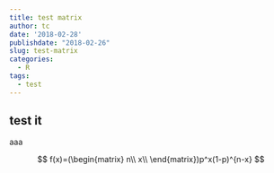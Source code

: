 ```yaml
---
title: test matrix
author: tc
date: '2018-02-28'
publishdate: "2018-02-26"
slug: test-matrix
categories:
  - R
tags:
  - test
---
```


## test it

aaa

$$
f(x)=(\begin{matrix}
n\\
x\\
\end{matrix})p^x(1-p)^{n-x}
$$